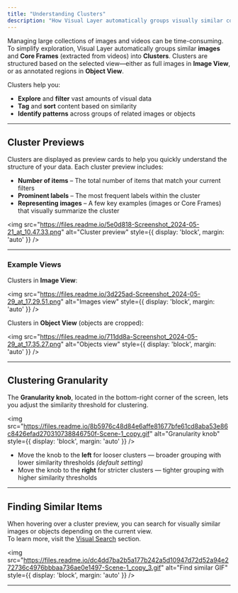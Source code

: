 ```yaml
---
title: "Understanding Clusters"
description: "How Visual Layer automatically groups visually similar content to simplify exploration and analysis."
---
```


Managing large collections of images and videos can be time-consuming. To simplify exploration, Visual Layer automatically groups similar **images** and **Core Frames** (extracted from videos) into **Clusters**. Clusters are structured based on the selected view—either as full images in **Image View**, or as annotated regions in **Object View**.

Clusters help you:

- **Explore** and **filter** vast amounts of visual data  
- **Tag** and **sort** content based on similarity  
- **Identify patterns** across groups of related images or objects  

---

## Cluster Previews

Clusters are displayed as preview cards to help you quickly understand the structure of your data. Each cluster preview includes:

- **Number of items** – The total number of items that match your current filters  
- **Prominent labels** – The most frequent labels within the cluster  
- **Representing images** – A few key examples (images or Core Frames) that visually summarize the cluster

<img src="https://files.readme.io/5e0d818-Screenshot_2024-05-21_at_10.47.33.png" alt="Cluster preview" style={{ display: 'block', margin: 'auto' }} />

---

### Example Views

Clusters in **Image View**:

<img src="https://files.readme.io/3d225ad-Screenshot_2024-05-29_at_17.29.51.png" alt="Images view" style={{ display: 'block', margin: 'auto' }} />

Clusters in **Object View** (objects are cropped):

<img src="https://files.readme.io/711dd8a-Screenshot_2024-05-29_at_17.35.27.png" alt="Objects view" style={{ display: 'block', margin: 'auto' }} />

---

## Clustering Granularity

The **Granularity knob**, located in the bottom-right corner of the screen, lets you adjust the similarity threshold for clustering.

<img src="https://files.readme.io/8b5976c48d84e6affe81677bfe61cd8aba53e86c8426efad270310738846750f-Scene-1_copy.gif" alt="Granularity knob" style={{ display: 'block', margin: 'auto' }} />

- Move the knob to the **left** for looser clusters — broader grouping with lower similarity thresholds _(default setting)_
- Move the knob to the **right** for stricter clusters — tighter grouping with higher similarity thresholds

---
## Finding Similar Items

When hovering over a cluster preview, you can search for visually similar images or objects depending on the current view.  
To learn more, visit the [Visual Search](#) section.

<img src="https://files.readme.io/dc4dd7ba2b5a177b242a5d10947d72d52a94e272736c4976bbbaa736ae0e1497-Scene-1_copy_3.gif" alt="Find similar GIF" style={{ display: 'block', margin: 'auto' }} />

---
